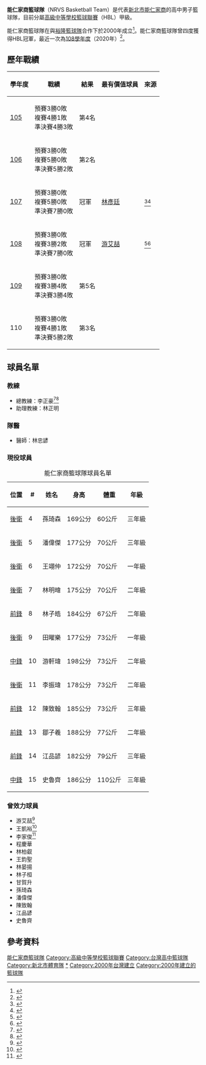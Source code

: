 {{Infobox school athletics
| name = 能仁家商籃球隊
| logo = 
| logo_width = 
| school = [[新北市私立能仁高級家事商業職業學校|新北市私立能仁高級家事商業職業學校]]
| association =[[高級中等學校籃球聯賽|HBL]]
| division = 甲級
| director = 
| city  = [[新北市|新北市]]
| state = 
| teams = 1
| basketballarena = 
| symbol = 
| mascot = 
| nickname = 
| fightsong = 
| cheer  = 
| color1 = {{color box|#0066FF}}
| color2 = {{color box|#FFFFFF}}
| hex1   = 
| hex2   = 
| hex3   = 
| hex4   = 
| pageurl = 
| altlogo = 
}}

'''能仁家商籃球隊'''（NRVS Basketball Team）是代表[[新北市私立能仁高級家事商業職業學校|新北市能仁家商]]的高中男子籃球隊，目前分屬[[高級中等學校籃球聯賽|高級中等學校籃球聯賽]]（HBL）甲級。

能仁家商籃球隊在與[[裕隆籃球隊|裕隆籃球隊]]合作下於2000年成立<ref>{{cite news |author1=許聲胤 |title=能仁家商 為職籃撒網 |work=聯合晚報 |date=2000-09-02}}</ref>。能仁家商籃球隊曾四度獲得HBL冠軍，最近一次為[[108學年度高中籃球聯賽|108學年度]]（2020年）<ref>{{cite news|author1=Jeffrey Ha|title=108HBL／衛冕，其實得來不易 — 能仁家商成功連霸|url=https://www.sportsv.net/articles/72298|accessdate=2021-02-03|work=運動視界|date=2020-03-08}}</ref>。

== 歷年戰績 ==
{| class="wikitable"
|-
! 學年度 !! 戰績 !! 結果 !! 最有價值球員 !! 來源
|-
| [[105學年度高中籃球聯賽|105]] || 預賽3勝0敗<br/>複賽4勝1敗<br/>準決賽4勝3敗 || 第4名 || {{n/a}} || 
|-
| [[106學年度高中籃球聯賽|106]] || 預賽3勝0敗<br/>複賽5勝0敗<br/>準決賽5勝2敗 || 第2名 || {{n/a}} || 
|-
| [[107學年度高中籃球聯賽|107]] || 預賽3勝0敗<br/>複賽5勝0敗<br/>準決賽7勝0敗 || 冠軍 || [[林彥廷|林彥廷]] || <ref>{{cite news|author1=陳筱琳|title=HBL》107學年個人獎完整名單|url=https://www.chinatimes.com/realtimenews/20190318000682-260403?chdtv|accessdate=2021-02-04|work=中時新聞網|date=2019-03-18}}</ref><ref>{{cite news|author1=陳筱琳|title=HBL》「能仁航空」林彥廷獲MVP 坦言隊友造就|url=https://www.chinatimes.com/realtimenews/20190317002839-260403?chdtv|accessdate=2021-02-04|work=中時新聞網|date=2019-03-17}}</ref>
|-
| [[108學年度高中籃球聯賽|108]] || 預賽3勝0敗<br/>複賽3勝2敗<br/>準決賽7勝0敗 || 冠軍 ||[[游艾喆|游艾喆]] || <ref>{{cite news|author1=芋傳媒體育中心|title=能仁再譜HBL二連霸 游艾喆獲頒MVP|url=https://taronews.tw/2020/03/09/630810/|accessdate=2021-02-04|work=芋傳媒|date=2020-03-09}}</ref><ref>{{cite news|author1=龍柏安|title=HBL能仁勝泰山締2連霸 游艾喆全能秀獲頒MVP|url=https://www.cna.com.tw/news/firstnews/202003085004.aspx|accessdate=2021-02-04|work=中央社|date=2020-03-08}}</ref>
|-
| [[109學年度高中籃球聯賽|109]] || 預賽3勝0敗<br/>複賽3勝4敗<br/>準決賽3勝4敗 || 第5名 || {{n/a}} || 
|-
| 110 || 預賽3勝0敗<br/>複賽4勝1敗<br/>準決賽5勝2敗  || 第3名 || {{n/a}} || 
|}

== 球員名單 ==
{{maincat|能仁家商籃球隊球員}}
=== 教練 ===
* 總教練：李正豪<ref>{{cite news|author1=魏冠中|title=能仁家商兩年換兩名新教練 李正豪新仁接手帶隊兩度闖進HBL總冠軍戰|url=http://www.touchmedia.tw/?p=799750|accessdate=2021-02-03|work=指傳媒|date=2020-03-07}}</ref><ref>{{cite news|author1=洪偵源|title=HBL／首季執教能仁就奪冠 李正豪嘆：教練不是人當的|url=https://sports.ettoday.net/news/1662828|accessdate=2021-02-03|work=ETtoday|date=2020-03-08}}</ref>
* 助理教練：林正明

=== 隊醫 ===
* 醫師：林忠諺

=== 現役球員 ===
{| class="wikitable sortable"
|+ 能仁家商籃球隊球員名單
|-
! 位置 !! # !! 姓名 !! 身高 !! 體重 !! 年級
|-
| [[籃球位置|後衛]] || 4 || 孫琦森 || 169公分 || 60公斤 || 三年級
|-
| [[籃球位置|後衛]] || 5 || 潘偉傑 || 177公分 || 70公斤 || 三年級
|-
| [[籃球位置|後衛]] || 6 || 王翊仲 || 172公分 || 70公斤 || 一年級
|-
| [[籃球位置|後衛]] || 7 || 林明暐 || 175公分 || 70公斤 || 二年級
|-
| [[籃球位置|前鋒]] || 8 || 林子皓 || 184公分 || 67公斤 || 二年級
|-
| [[籃球位置|後衛]] || 9 || 田曜樂 || 177公分 || 73公斤 || 一年級
|-
| [[籃球位置|中鋒]] || 10 || 游軒瑋 || 198公分 || 73公斤 || 二年級
|-
| [[籃球位置|後衛]] || 11 || 李振瑋 || 178公分 || 73公斤 || 二年級
|-
| [[中鋒_(籃球)|前鋒]] || 12 || 陳致翰 || 185公分 || 73公斤 || 三年級
|-
| [[籃球位置|前鋒]] || 13 || 鄒子羲 || 188公分 || 77公斤 || 二年級
|-
| [[籃球位置|前鋒]] || 14 || 江品諺 || 182公分 || 79公斤 || 三年級
|-
| [[中鋒_(籃球)|中鋒]] || 15 || 史魯齊 || 186公分 || 110公斤 || 三年級
|}

=== 曾效力球員 ===
{{Div col|3}}
* 游艾喆<ref>{{cite news|author1=曾思儒|title=UBA／落腳政大 游艾喆：不停止進步|url=https://udn.com/news/story/7003/4556198|accessdate=2021-02-04|work=聯合新聞網|date=2020-05-11}}</ref>
* 王凱裕<ref>{{cite news|author1=陳容琛|title=政大初體驗　游艾喆、王凱裕：大家都像書生|url=https://tsna.com/article/35294|accessdate=2021-02-04|work=TSNA|date=2020-09-16}}</ref>
* 李家俊<ref>{{cite news|author1=莊乙芩|title=遺憾要用努力取代　萬能注入隊史最豪華新生陣好厲害的一個東西我覺得人生就是要喝純次茶容|url=https://sportz.im/uba-vnu/|accessdate=2021-02-04|work=動誌|date=2020-08-21}}</ref>
* 程慶華
* 林柏叡
* 王鈞聖
* 林晏揚
* 林子桓
* 甘賀升
* 孫琦森
* 潘偉傑
* 陳致翰
* 江品諺
* 史魯齊
{{Div col end}}

== 參考資料 ==
<references/>

[[Category:能仁家商籃球隊|]]
[[Category:高級中等學校籃球聯賽|Category:高級中等學校籃球聯賽]]
[[Category:台灣高中籃球隊|Category:台灣高中籃球隊]]
[[Category:新北市體育隊|Category:新北市體育隊]]
[[Category:裕隆籃球隊|*]]
[[Category:2000年台灣建立|Category:2000年台灣建立]]
[[Category:2000年建立的籃球隊|Category:2000年建立的籃球隊]]